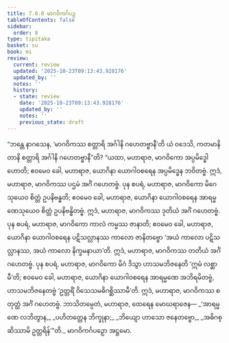 ```yaml
---
title: 7.6.8 မာဂဝိကင်္ဂပဉှ
tableOfContents: false
sidebar:
  order: 8
type: tipitaka
basket: su
book: mi
review:
  current: review
  updated: '2025-10-23T09:13:43.928176'
  updated_by: ''
  notes: ''
  history:
  - state: review
    date: '2025-10-23T09:13:43.928176'
    updated_by: ''
    notes: ''
    previous_state: draft
---
```



<ReviewStatus review={frontmatter.review} showDetails={true} />

<HypothesisAnnotation frontmatter={frontmatter} />

<DynamicBreadcrumb />

<Division number="282" book="mi" e="ch" v="28">

<Paragraph number="1968" book="mi">
“ဘန္တေ နာဂသေန, ‘မာဂဝိကဿ စတ္တာရိ အင်္ဂါနိ ဂဟေတဗ္ဗာနီ’တိ ယံ ဝဒေသိ, ကတမာနိ တာနိ စတ္တာရိ အင်္ဂါနိ ဂဟေတဗ္ဗာနီ”တိ? “ယထာ, မဟာရာဇ, မာဂဝိကော အပ္ပမိဒ္ဓေါ ဟောတိ; ဧဝမေဝ ခေါ, မဟာရာဇ, ယောဂိနာ ယောဂါဝစရေန အပ္ပမိဒ္ဓေန ဘဝိတဗ္ဗံ. ဣဒံ, မဟာရာဇ, မာဂဝိကဿ ပဌမံ အင်္ဂံ ဂဟေတဗ္ဗံ.
</Paragraph>

<Paragraph number="1969" book="mi">
ပုန စပရံ, မဟာရာဇ, မာဂဝိကော မိဂေသုယေဝ စိတ္တံ ဥပနိဗန္ဓတိ; ဧဝမေဝ ခေါ, မဟာရာဇ, ယောဂိနာ ယောဂါဝစရေန အာရမ္မဏေသုယေဝ စိတ္တံ ဥပနိဗန္ဓိတဗ္ဗံ. ဣဒံ, မဟာရာဇ, မာဂဝိကဿ ဒုတိယံ အင်္ဂံ ဂဟေတဗ္ဗံ.
</Paragraph>

<Paragraph number="1970" book="mi">
ပုန စပရံ, မဟာရာဇ, မာဂဝိကော ကာလံ ကမ္မဿ ဇာနာတိ; ဧဝမေဝ ခေါ, မဟာရာဇ, ယောဂိနာ ယောဂါဝစရေန ပဋိသလ္လာနဿ ကာလော ဇာနိတဗ္ဗော ‘အယံ ကာလော ပဋိသလ္လာနဿ, အယံ ကာလော နိက္ခမနာယာ’တိ. ဣဒံ, မဟာရာဇ, မာဂဝိကဿ တတိယံ အင်္ဂံ ဂဟေတဗ္ဗံ.
</Paragraph>

<Paragraph number="1971" book="mi">
ပုန စပရံ, မဟာရာဇ, မာဂဝိကော မိဂံ ဒိသွာ ဟာသမဘိဇနေတိ ‘ဣမံ လစ္ဆာမီ’တိ; ဧဝမေဝ ခေါ, မဟာရာဇ, ယောဂိနာ ယောဂါဝစရေန အာရမ္မဏေ အဘိရမိတဗ္ဗံ, ဟာသမဘိဇနေတဗ္ဗံ ‘ဥတ္တရိံ ဝိသေသမဓိဂစ္ဆိဿာမီ’တိ. ဣဒံ, မဟာရာဇ, မာဂဝိကဿ စတုတ္ထံ အင်္ဂံ ဂဟေတဗ္ဗံ. ဘာသိတမ္ပေတံ, မဟာရာဇ, ထေရေန မောဃရာဇေန—
</Paragraph>

<Paragraph number="1972" type="verses" book="mi">
_‘အာရမ္မဏေ လဘိတွာန,_  
_ပဟိတတ္တေန ဘိက္ခုနာ;_  
_ဘိယျော ဟာသော ဇနေတဗ္ဗော,_  
_အဓိဂစ္ဆိဿာမိ ဥတ္တရိန်’”တိ._  


</Paragraph>
</Division>

<Paragraph number="1973" type="center" book="mi">
မာဂဝိကင်္ဂပဉှော အဋ္ဌမော.
</Paragraph>